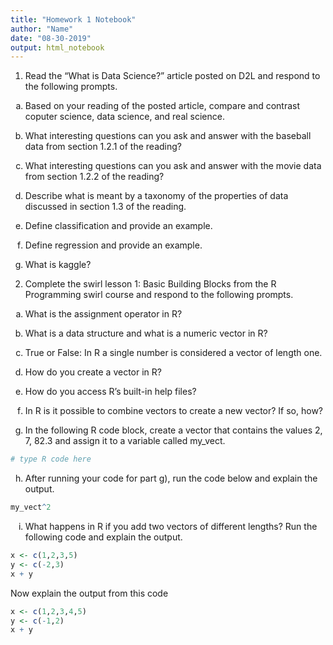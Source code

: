 ```yaml
---
title: "Homework 1 Notebook"
author: "Name"
date: "08-30-2019"
output: html_notebook
---
```



1) Read the "What is Data Science?" article posted on D2L and respond to the following prompts.

a) Based on your reading of the posted article, compare and contrast coputer science, data science, and real science. 

b) What interesting questions can you ask and answer with the baseball data from section 1.2.1 of the reading? 

c) What interesting questions can you ask and answer with the movie data from section 1.2.2 of the reading? 

d) Describe what is meant by a taxonomy of the properties of data discussed in section 1.3 of the reading. 

e) Define classification and provide an example. 

f) Define regression and provide an example. 

g) What is kaggle? 

2) Complete the swirl lesson 1: Basic Building Blocks from the R Programming swirl course and respond to the following prompts. 

a) What is the assignment operator in R? 

b) What is a data structure and what is a numeric vector in R? 

c) True or False: In R a single number is considered a vector of length one. 

d) How do you create a vector in R? 

e) How do you access R's built-in help files? 

f) In R is it possible to combine vectors to create a new vector? If so, how? 

g) In the following R code block, create a vector that contains the values 2, 7, 82.3 and assign it to a variable called my_vect. 

```r
# type R code here
```


h) After running your code for part g), run the code below and explain the output. 

```r
my_vect^2
```


i) What happens in R if you add two vectors of different lengths? Run the following code and explain the output.

```r
x <- c(1,2,3,5)
y <- c(-2,3)
x + y
```

Now explain the output from this code
```r
x <- c(1,2,3,4,5)
y <- c(-1,2)
x + y
```


